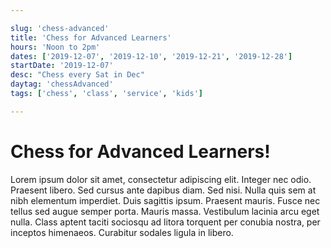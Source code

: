 ```yaml
---

slug: 'chess-advanced'
title: 'Chess for Advanced Learners'
hours: 'Noon to 2pm'
dates: ['2019-12-07', '2019-12-10', '2019-12-21', '2019-12-28']
startDate: '2019-12-07'
desc: "Chess every Sat in Dec"
daytag: 'chessAdvanced'
tags: ['chess', 'class', 'service', 'kids']

---
```


# Chess for Advanced Learners!

Lorem ipsum dolor sit amet, consectetur adipiscing elit. Integer nec odio. Praesent libero. Sed cursus ante dapibus diam. Sed nisi. Nulla quis sem at nibh elementum imperdiet. Duis sagittis ipsum. Praesent mauris. Fusce nec tellus sed augue semper porta. Mauris massa. Vestibulum lacinia arcu eget nulla. Class aptent taciti sociosqu ad litora torquent per conubia nostra, per inceptos himenaeos. Curabitur sodales ligula in libero. 
